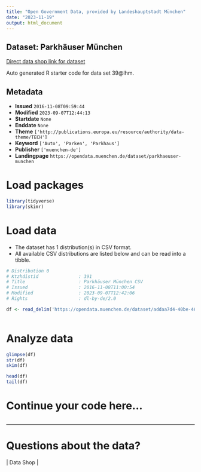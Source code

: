 ```yaml
---
title: "Open Government Data, provided by Landeshauptstadt München"
date: "2023-11-19"
output: html_document
---
```


## Dataset: Parkhäuser München

[Direct data shop link for dataset](https://opendata.muenchen.de/dataset/parkhaeuser-munchen)

Auto generated R starter code for data set 39@lhm.

## Metadata

- **Issued** `2016-11-08T09:59:44`
- **Modified** `2023-09-07T12:44:13`
- **Startdate** `None`
- **Enddate** `None`
- **Theme** `['http://publications.europa.eu/resource/authority/data-theme/TECH']`
- **Keyword** `['Auto', 'Parken', 'Parkhaus']`
- **Publisher** `['muenchen-de']`
- **Landingpage** `https://opendata.muenchen.de/dataset/parkhaeuser-munchen`


# Load packages

```r

library(tidyverse)
library(skimr)

```

# Load data

-   The dataset has 1 distribution(s) in CSV format.
-   All available CSV distributions are listed below and can be read into a tibble.

```r

# Distribution 0
# Ktzhdistid               : 391
# Title                    : Parkhäuser München CSV
# Issued                   : 2016-11-08T11:00:54
# Modified                 : 2023-09-07T12:42:06
# Rights                   : dl-by-de/2.0

df <- read_delim('https://opendata.muenchen.de/dataset/addaa7d4-40be-4621-846e-c5358cbe3f26/resource/e0e0e4e1-1b25-4c04-a0ea-cf9cc8335c57/download/230907places.csv')



```

# Analyze data

```r

glimpse(df)
str(df)
skim(df)

head(df)
tail(df)

```

# Continue your code here...

```r

```

------------------------------------------------------------------------

# Questions about the data?

 | Data Shop | 
